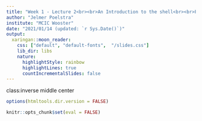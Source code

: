 ```yaml
---
title: "Week 1 - Lecture 2<br><br>An Introduction to the shell<br><br>PLACEHOLDER FILE - TO BE UPDATED<br><br>"
author: "Jelmer Poelstra"
institute: "MCIC Wooster"
date: "2021/01/14 (updated: `r Sys.Date()`)"
output:
  xaringan::moon_reader:
    css: ["default", "default-fonts",  "/slides.css"]
    lib_dir: libs
    nature:
      highlightStyle: rainbow
      highlightLines: true
      countIncrementalSlides: false
---
```

class:inverse middle center

```r
options(htmltools.dir.version = FALSE)

knitr::opts_chunk$set(eval = FALSE)
```
